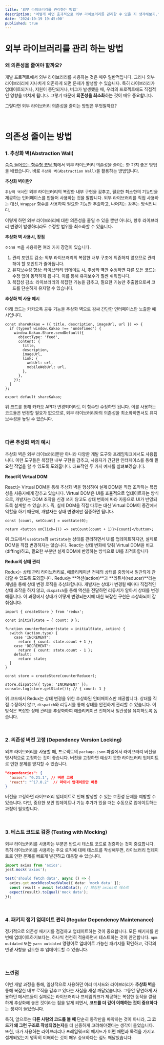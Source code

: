 ```yaml
---
title: '외부 라이브러리를 관리하는 방법'
description: '어떻게 하면 효과적으로 외부 라이브러리를 관리할 수 있을 지 생각해보기.'
date: '2024-10-19 19:45:00'
published: true
---
```


# 외부 라이브러리를 관리 하는 방법

### 왜 의존성을 줄여야 할까요?

개발 프로젝트에서 외부 라이브러리를 사용하는 것은 매우 일반적입니다.
그러나 외부 라이브러리에 지나치게 의존하게 되면 문제가 발생할 수 있습니다.
특히 라이브러리가 업데이트되거나, 지원이 중단되거나, 버그가 발생했을 때, 우리의 프로젝트에도 직접적인 영향을 미치게 됩니다.
그렇기 때문에 **의존성을 최소화**하는 것이 매우 중요합니다.

그렇다면 외부 라이브러리 의존성을 줄이는 방법은 무엇일까요?

<br />

# 의존성 줄이는 방법

### 1. 추상화 벽(Abstraction Wall)

[쏙쏙 들어오는 함수형 코딩 책](http://www.yes24.com/Product/Goods/108748841)에서 외부 라이브러리 의존성을 줄이는 한 가지 좋은 방법을 배웠습니다. 바로 `추상화 벽(Abstraction Wall)`을 활용하는 방법입니다.

**추상화 벽이란?**

`추상화 벽이`란 외부 라이브러리의 복잡한 내부 구현을 감추고, 필요한 최소한의 기능만을 제공하는 인터페이스를 만들어 사용하는 것을 말합니다.
외부 라이브러리를 직접 사용하는 대신, `Wrapper` 함수를 사용하여 필요한 기능만 추출하고, 나머지는 감추는 방식입니다.

이렇게 하면 외부 라이브러리에 대한 의존성을 줄일 수 있을 뿐만 아니라, 향후 라이브러리 변경이 발생하더라도 수정할 범위를 최소화할 수 있습니다.

**추상화 벽 사용시, 장점**

`추상화 벽`을 사용하면 여러 가지 장점이 있습니다.

1. 관리 포인트 감소: 외부 라이브러리의 복잡한 내부 구조에 의존하지 않으므로 관리해야 할 포인트가 줄어듭니다.
2. 유지보수성 향상: 라이브러리 업데이트 시, 추상화 벽만 수정하면 다른 모든 코드는 수정 없이 동작하게 됩니다. 이를 통해 유지보수가 훨씬 쉬워집니다.
3. 복잡성 감소: 라이브러리의 복잡한 기능을 감추고, 필요한 기능만 추출함으로써 코드를 단순하게 유지할 수 있습니다.

**추상화 벽 사용 예시**

아래 코드는 카카오톡 공유 기능을 추상화 벽으로 감싸 간단한 인터페이스만 노출한 예시입니다.

```tsx
const shareKakao = ({ title, description, imageUrl, url }) => {
  if (typeof window.Kakao !== 'undefined') {
    window.Kakao.Share.sendDefault({
      objectType: 'feed',
      content: {
        title,
        description,
        imageUrl,
        link: {
          webUrl: url,
          mobileWebUrl: url,
        },
      },
    });
  }
};

export default shareKakao;
```

위 코드를 통해 카카오 API가 변경되더라도 이 함수만 수정하면 됩니다. 이를 사용하는 코드들은 변경할 필요가 없으므로, 외부 라이브러리와의 의존성을 최소화하면서도 유지보수성을 높일 수 있습니다.

<br />

### 다른 추상화 벽의 예시

추상화 벽은 외부 라이브러리뿐만 아니라 다양한 개발 도구와 프레임워크에서도 사용됩니다. 이런 도구들은 복잡한 내부 구현을 감추고, 사용자가 간단한 인터페이스를 통해 필요한 작업을 할 수 있도록 도와줍니다. 대표적인 두 가지 예시를 살펴보겠습니다.

**React의 Virtual DOM**

React는 Virtual DOM을 통해 추상화 벽을 형성하여 실제 DOM을 직접 조작하는 복잡성을 사용자에게 감추고 있습니다.
Virtual DOM은 UI를 효율적으로 업데이트하는 방식으로, 개발자는 DOM 조작을 신경 쓰지 않고도 상태 변화에 따라 자동으로 UI가 반영되도록 설계할 수 있습니다.
즉, 실제 DOM을 직접 다루는 대신 Virtual DOM이 중간에서 역할을 하기 때문에, 개발자는 상태 변경에만 집중하면 됩니다.

```tsx
const [count, setCount] = useState(0);

return <button onClick={() => setCount(count + 1)}>{count}</button>;
```

위 코드에서 `useState`와 `setState`는 상태를 관리하면서 UI를 업데이트하지만, 실제로 DOM을 직접 변경하지는 않습니다.
React는 상태 변화에 맞춰 Virtual DOM을 비교(diffing)하고, 필요한 부분만 실제 DOM에 반영하는 방식으로 UI를 최적화합니다

**Redux의 상태 관리**

Redux는 상태 관리 라이브러리로, 애플리케이션 전체의 상태를 중앙에서 일관되게 관리할 수 있도록 도와줍니다.
Redux는 **액션(action)**과 **리듀서(reducer)**라는 개념을 통해 상태 변경 로직을 추상화합니다.
개발자는 상태가 변경될 때마다 직접적인 상태 조작을 하지 않고, `dispatch`를 통해 액션을 전달하면 리듀서가 알아서 상태를 변경해줍니다.
이 과정에서 상태가 어떻게 변경되는지에 대한 복잡한 구현은 추상화되어 감춰집니다.

```tsx
import { createStore } from 'redux';

const initialState = { count: 0 };

function counterReducer(state = initialState, action) {
  switch (action.type) {
    case 'INCREMENT':
      return { count: state.count + 1 };
    case 'DECREMENT':
      return { count: state.count - 1 };
    default:
      return state;
  }
}

const store = createStore(counterReducer);

store.dispatch({ type: 'INCREMENT' });
console.log(store.getState()); // { count: 1 }
```

위 코드에서 Redux는 상태 변경을 위한 추상화된 인터페이스만 제공합니다. 상태를 직접 수정하지 않고, `dispatch`와 리듀서를 통해 상태를 안전하게 관리할 수 있습니다. 이 방식은 복잡한 상태 관리를 추상화하여 애플리케이션 전체에서 일관성을 유지하도록 돕습니다.

<br />

### 2. 의존성 버전 고정 (Dependency Version Locking)

외부 라이브러리를 사용할 때, 프로젝트의 `package.json` 파일에서 라이브러리 버전을 명시적으로 고정하는 것이 좋습니다. 버전을 고정하면 예상치 못한 라이브러리 업데이트로 인한 문제를 방지할 수 있습니다.

```json
"dependencies": {
  "axios": "0.21.1", // 버전 고정
  "react": "^17.0.2"  // 마이너 업데이트만 허용
}
```

버전을 고정하면 라이브러리 업데이트로 인해 발생할 수 있는 호환성 문제를 예방할 수 있습니다. 다만, 중요한 보안 업데이트나 기능 추가가 있을 때는 수동으로 업데이트하는 과정이 필요합니다.

<br />

### 3. 테스트 코드로 검증 (Testing with Mocking)

외부 라이브러리를 사용하는 부분은 반드시 테스트 코드로 검증하는 것이 중요합니다. 특히 라이브러리를 사용하는 주요 로직에 대해 테스트를 작성해두면, 라이브러리 업데이트로 인한 문제를 빠르게 발견하고 대응할 수 있습니다.

```ts
import axios from 'axios';
jest.mock('axios');

test('should fetch data', async () => {
  axios.get.mockResolvedValue({ data: 'mock data' });
  const result = await fetchData(); // 모킹된 axios로 테스트
  expect(result).toEqual('mock data');
});
```

<br />

### 4. 패키지 정기 업데이트 관리 (Regular Dependency Maintenance)

정기적으로 의존성 패키지를 점검하고 업데이트하는 것이 중요합니다. 모든 패키지를 한 번에 업데이트하기보다는, 하나씩 천천히 적용하면서 테스트하는 것이 안전합니다. `npm outdated` 또는 `yarn outdated` 명령어로 업데이트 가능한 패키지를 확인하고, 각각의 변경 사항을 검토한 후 업데이트할 수 있습니다.

<br />

### 느낀점

이번 개발 과정을 통해, 일상적으로 사용하던 여러 메서드와 라이브러리가 **추상화 벽**을 통해 복잡한 내부 로직을 감추고 있다는 사실을 새삼 깨달았습니다. 그동안 당연하게 사용하던 메서드들이 실제로는 라이브러리나 프레임워크가 제공하는 복잡한 동작을 깔끔하게 추상화해 놓은 것이라는 점을 알게 되면서, **코드를 더 깊이 이해하는 것이 중요하다**는 생각이 들었습니다.

특히, 앞으로는 **다른 사람의 코드를 볼 때** 단순히 동작만을 파악하는 것이 아니라, **그 코드가 왜 그런 구조로 작성되었는지**를 더 신중하게 고려해야겠다는 생각이 들었습니다. 또한, 내가 사용하는 라이브러리나 프레임워크의 메서드가 어떤 패턴과 목적을 가지고 설계되었는지 명확히 이해하는 것이 매우 중요하다는 점도 깨달았습니다.
